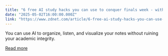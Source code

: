 ```yaml
---
title: "6 free AI study hacks you can use to conquer finals week - with zero cheating"
date: "2025-05-02T16:00:00.000Z"
link: "https://www.zdnet.com/article/6-free-ai-study-hacks-you-can-use-to-conquer-finals-week-with-zero-cheating/"
---
```


You can use AI to organize, listen, and visualize your notes without ruining your academic integrity.

[Read more](https://www.zdnet.com/article/6-free-ai-study-hacks-you-can-use-to-conquer-finals-week-with-zero-cheating/)
